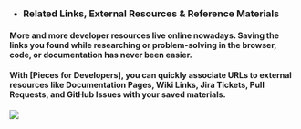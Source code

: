 - ### Related Links, External Resources & Reference Materials
#### More and more developer resources live online nowadays. Saving the links you found while researching or problem-solving in the browser, code, or documentation has never been easier.
#### With [Pieces for Developers], you can quickly associate URLs to external resources like Documentation Pages, Wiki Links, Jira Tickets, Pull Requests, and GitHub Issues with your saved materials.


![](https://storage.googleapis.com/pieces_static_resources/pfd_wiki/RELATED_LINKS_EXTERNAL_RESOURCES.gif)



